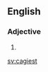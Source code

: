 ==English==

===Adjective===
{{head|en|adjective superlative form}}

# {{en-superlative of|cagy}}

[[sv:cagiest]]